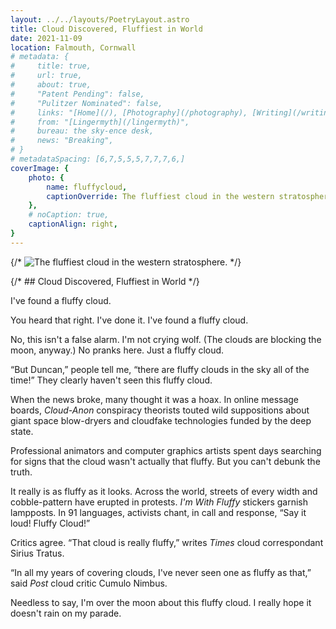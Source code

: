 ```yaml
---
layout: ../../layouts/PoetryLayout.astro
title: Cloud Discovered, Fluffiest in World
date: 2021-11-09
location: Falmouth, Cornwall
# metadata: {
#     title: true,
#     url: true,
#     about: true,
#     "Patent Pending": false,
#     "Pulitzer Nominated": false,
#     links: "[Home](/), [Photography](/photography), [Writing](/writing)",
#     from: "[Lingermyth](/lingermyth)",
#     bureau: the sky-ence desk,
#     news: "Breaking",
# }
# metadataSpacing: [6,7,5,5,5,7,7,7,6,]
coverImage: {
    photo: {
        name: fluffycloud,
        captionOverride: The fluffiest cloud in the western stratosphere.,
    },
    # noCaption: true,
    captionAlign: right,
}
---
```


{/* ![The fluffiest cloud in the western stratosphere.](/photos/fluffycloud_s.webp) */}

{/* ## Cloud Discovered, Fluffiest in World */}

I've found a fluffy cloud.

You heard that right. I've done it. I've found a fluffy cloud.

No, this isn't a false alarm. I'm not crying wolf. (The clouds are blocking the moon, anyway.) No pranks here. Just a fluffy cloud.

“But Duncan,” people tell me, “there are fluffy clouds in the sky all of the time!” They clearly haven't seen this fluffy cloud. 

When the news broke, many thought it was a hoax. In online message boards, _Cloud-Anon_ conspiracy theorists touted wild suppositions about giant space blow-dryers and cloudfake technologies funded by the deep state.

Professional animators and computer graphics artists spent days searching for signs that the cloud wasn't actually that fluffy. But you can't debunk the truth. 

It really is as fluffy as it looks. Across the world, streets of every width and cobble-pattern have erupted in protests. _I'm With Fluffy_ stickers garnish lampposts. In 91 languages, activists chant, in call and response, “Say it loud! Fluffy Cloud!”

Critics agree. “That cloud is really fluffy,” writes _Times_ cloud correspondant Sirius Tratus.

“In all my years of covering clouds, I've never seen one as fluffy as that,” said _Post_ cloud critic Cumulo Nimbus.

Needless to say, I'm over the moon about this fluffy cloud. I really hope it doesn't rain on my parade. 